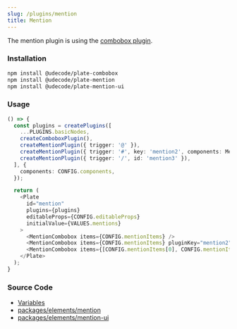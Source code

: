 ```yaml
---
slug: /plugins/mention
title: Mention
---
```


The mention plugin is using the [combobox plugin](docs/plugins/combobox).

### Installation

```bash npm2yarn
npm install @udecode/plate-combobox
npm install @udecode/plate-mention
npm install @udecode/plate-mention-ui
```

### Usage

```ts live
() => {
  const plugins = createPlugins([
    ...PLUGINS.basicNodes,
    createComboboxPlugin(),
    createMentionPlugin({ trigger: '@' }),
    createMentionPlugin({ trigger: '#', key: 'mention2', components: MentionElement }),
    createMentionPlugin({ trigger: '/', id: 'mention3' }),
  ], {
    components: CONFIG.components,
  });

  return (
    <Plate
      id="mention"
      plugins={plugins}
      editableProps={CONFIG.editableProps}
      initialValue={VALUES.mentions}
    >
      <MentionCombobox items={CONFIG.mentionItems} />
      <MentionCombobox items={CONFIG.mentionItems} pluginKey="mention2" />
      <MentionCombobox items={[CONFIG.mentionItems[0], CONFIG.mentionItems[1]]} id="mention3" />
    </Plate>
  );
}
```

### Source Code

- [Variables](https://github.com/udecode/plate/blob/main/docs/src/live/live.tsx)
- [packages/elements/mention](https://github.com/udecode/plate/tree/main/packages/elements/mention/src)
- [packages/elements/mention-ui](https://github.com/udecode/plate/tree/main/packages/elements/mention-ui/src)
